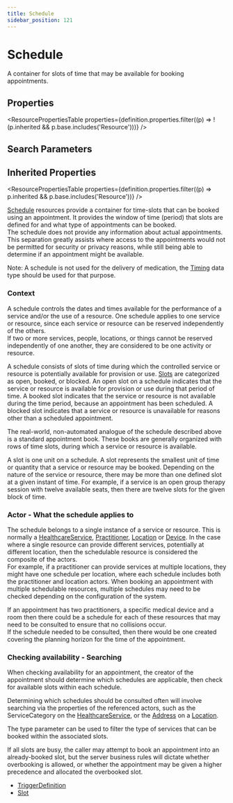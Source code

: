 ```yaml
---
title: Schedule
sidebar_position: 121
---
```


# Schedule

A container for slots of time that may be available for booking appointments.

<Tabs queryString="section">
<TabItem value="schema" label="Schema" default>


## Properties


<ResourcePropertiesTable properties={definition.properties.filter((p) => !(p.inherited && p.base.includes('Resource')))} />

## Search Parameters

<SearchParamsTable searchParams={definition.searchParameters} />

## Inherited Properties

<ResourcePropertiesTable properties={definition.properties.filter((p) => p.inherited && p.base.includes('Resource'))} />

</TabItem>
  <TabItem value="usage" label="Usage">
    <div> <a name="scope"></a>      <p>    <a href="/docs/api/fhir/resources/schedule">Schedule</a> resources provide a container for time-slots that can be booked using an appointment.    It provides the window of time (period) that slots are defined for and what type of appointments can be booked.<br/>    The schedule does not provide any information about actual appointments. This separation greatly assists where    access to the appointments would not be permitted for security or privacy reasons, while still being able    to determine if an appointment might be available.   </p>     <p>       Note: A schedule is not used for the delivery of medication, the <a href="https://www.hl7.org/fhir//api/fhir/datatypes/timing">Timing</a> data type should be used for that purpose.     </p>    <h3 class="self-link-parent">     Context    <a href="https://www.hl7.org/fhir/schedule.html#12.12.1.1" title="link to here" class="self-link"></a></h3>     <p>       A schedule controls the dates and times available for the performance of a service       and/or the use of a resource.  One schedule applies to one service or resource, since       each service or resource can be reserved independently of the others.<br/>       If two or more services, people, locations, or things cannot be reserved independently       of one another, they are considered to be one activity or resource.     </p>     <p>       A schedule consists of slots of time during which the controlled service or resource is potentially available    for provision or use.  <a href="/docs/api/fhir/resources/slot">Slots</a> are categorized as open, booked, or blocked.  An open slot    on a schedule indicates that the service or resource is available for provision or use    during that period of time.  A booked slot indicates that the service or resource is not    available during the time period, because an appointment has been scheduled.  A blocked    slot indicates that a service or resource is unavailable for reasons other than a scheduled    appointment.   </p>   <p>    The real-world, non-automated analogue of the schedule described above is a standard    appointment book.  These books are generally organized with rows of time slots, during    which a service or resource is available.   </p>   <p>    A slot is one unit on a schedule.  A slot represents the smallest unit of time or quantity    that a service or resource may be booked.  Depending on the nature of the service or    resource, there may be more than one defined slot at a given instant of time.    For example, if a service is an open group therapy session with twelve available seats,    then there are twelve slots for the given block of time.   </p>    <h3 class="self-link-parent"> Actor - What the schedule applies to <a href="https://www.hl7.org/fhir/schedule.html#12.12.1.2" title="link to here" class="self-link"></a></h3>   <p>    The schedule belongs to a single instance of a service or resource. This is normally a <a href="/docs/api/fhir/resources/healthcareservice">HealthcareService</a>,     <a href="/docs/api/fhir/resources/practitioner">Practitioner</a>, <a href="/docs/api/fhir/resources/location">Location</a> or <a href="/docs/api/fhir/resources/device">Device</a>.  In the case where a single resource can provide     different services, potentially at different location, then the schedulable resource is considered the composite     of the actors.  <br/>    For example, if a practitioner can provide services at multiple locations, they might have one schedule per location,    where each schedule includes both the practitioner and location actors.          When booking an appointment with multiple schedulable resources, multiple schedules may need to be checked     depending on the configuration of the system.   </p>   <p>    If an appointment has two practitioners, a specific medical device and a room then there could be a schedule for    each of these resources that may need to be consulted to ensure that no collisions occur.<br/>    If the schedule needed to be consulted, then there would be one created covering the planning horizon for the    time of the appointment.   </p>    <h3 class="self-link-parent"> Checking availability - Searching <a href="https://www.hl7.org/fhir/schedule.html#12.12.1.3" title="link to here" class="self-link"></a></h3>   <p>    When checking availability for an appointment, the creator of the appointment should determine    which schedules are applicable, then check for available slots within each schedule.   </p>   <p>    Determining which schedules should be consulted often will involve searching via the properties of the referenced actors,     such as the ServiceCategory on the <a href="/docs/api/fhir/resources/healthcareservice">HealthcareService</a>, or the <a href="/docs/api/fhir/datatypes/address">Address</a> on a <a href="/docs/api/fhir/resources/location">Location</a>.   </p>   <p>    The type parameter can be used to filter the type of services that can be booked within the associated slots.    <br/>   </p>   <p>    If all slots are busy, the caller may attempt to book an appointment into an already-booked slot, but the server business rules    will dictate whether overbooking is allowed, or whether the appointment may be given a higher precedence and allocated     the overbooked slot.   </p>  </div>
    </TabItem>
  
  
  <TabItem value="referencedBy" label="Referenced By">
    <ul><li><a href="https://www.hl7.org/fhir/metadatatypes.html#TriggerDefinition">TriggerDefinition</a></li>
<li><a href="/docs/api/fhir/resources/slot">Slot</a></li></ul>
    </TabItem>

</Tabs>
